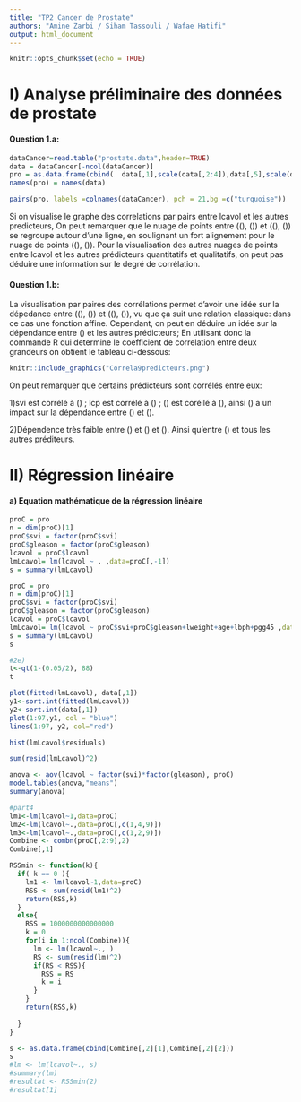 ```yaml
---
title: "TP2 Cancer de Prostate"
authors: "Amine Zarbi / Siham Tassouli / Wafae Hatifi"
output: html_document
---
```

```r
knitr::opts_chunk$set(echo = TRUE)
```
# I) Analyse préliminaire des données de prostate
#### Question 1.a:


```r
dataCancer=read.table("prostate.data",header=TRUE)
data = dataCancer[-ncol(dataCancer)] 
pro = as.data.frame(cbind(  data[,1],scale(data[,2:4]),data[,5],scale(data[,6]),data[,7],scale(data[,8:9] ) ))
names(pro) = names(data)

pairs(pro, labels =colnames(dataCancer), pch = 21,bg =c("turquoise"))
```

Si on visualise le graphe des correlations par pairs entre lcavol et  les autres predicteurs, On peut remarquer que le nuage de points entre (\(\textit{lcavol}\), \(\textit{lpsa}\))  et (\(\textit{lcavol}\), \(\textit{lcp}\)) se regroupe autour d'une ligne, en soulignant  un fort alignement  pour le nuage de points (\(\textit{lcavol}\), \(\textit{lpsa}\)). Pour la visualisation des autres nuages de points  entre lcavol et les autres prédicteurs quantitatifs et qualitatifs, on peut pas déduire une information sur le degré de corrélation.

#### Question 1.b:

La visualisation par paires des corrélations permet d'avoir une idée sur la dépedance  entre (\(\textit{lcavol}\), \(\textit{lpsa}\))  et (\(\textit{lcavol}\), \(\textit{lcp}\)), vu que ça suit une relation classique: dans ce cas une fonction affine. Cependant, on peut en déduire un idée sur la dépendance entre \(\textit{lcavol}\) et les autres prédicteurs; En utilisant donc  la commande R <cor> qui  determine le coefficient de correlation entre deux grandeurs on obtient le tableau ci-dessous:

```r
knitr::include_graphics("Correla9predicteurs.png")
```
On peut remarquer que certains prédicteurs sont corrélés entre eux:

\item 
1)svi est corrélé à \(\textit{lcavol}\) ; lcp est corrélé à \(\textit{lcavol}\) ; \(\textit{lcavol}\) est coréllé à \(\textit{svi}\), ainsi \(\textit{lcp}\) a un impact sur la dépendance entre \(\textit{svi }\) et \(\textit{lcavol}\).

2)Dépendence très faible entre \(\textit{lcavol}\) et \(\textit{lweight}\) et \(\textit{age}\). Ainsi qu'entre  \(\textit{lbph}\) et tous les autres préditeurs.

# II) Régression linéaire
#### a) Equation mathématique de la régression linéaire
```r
proC = pro
n = dim(proC)[1]
proC$svi = factor(proC$svi)
proC$gleason = factor(proC$gleason)
lcavol = proC$lcavol
lmLcavol= lm(lcavol ~ . ,data=proC[,-1])
s = summary(lmLcavol)

```

```r
proC = pro
n = dim(proC)[1]
proC$svi = factor(proC$svi)
proC$gleason = factor(proC$gleason)
lcavol = proC$lcavol
lmLcavol= lm(lcavol ~ proC$svi+proC$gleason+lweight+age+lbph+pgg45 ,data=proC[,-1])
s = summary(lmLcavol)
s
```

```r
#2e)
t<-qt(1-(0.05/2), 88)
t
```
```r
plot(fitted(lmLcavol), data[,1])
y1<-sort.int(fitted(lmLcavol))
y2<-sort.int(data[,1])
plot(1:97,y1, col = "blue")
lines(1:97, y2, col="red")

```
```r
hist(lmLcavol$residuals)
```

```r
sum(resid(lmLcavol)^2)
```


```r
anova <- aov(lcavol ~ factor(svi)*factor(gleason), proC)
model.tables(anova,"means")
summary(anova)
```
```r
#part4
lm1<-lm(lcavol~1,data=proC)
lm2<-lm(lcavol~.,data=proC[,c(1,4,9)])
lm3<-lm(lcavol~.,data=proC[,c(1,2,9)])
Combine <- combn(proC[,2:9],2)
Combine[,1]
```

```r
RSSmin <- function(k){
  if( k == 0 ){
    lm1 <- lm(lcavol~1,data=proC)
    RSS <- sum(resid(lm1)^2)
    return(RSS,k)
  }
  else{
    RSS = 1000000000000000
    k = 0
    for(i in 1:ncol(Combine)){
      lm <- lm(lcavol~., )
      RS <- sum(resid(lm)^2)
      if(RS < RSS){
        RSS = RS
        k = i
      }
    }
    return(RSS,k)
    
  }
}

s <- as.data.frame(cbind(Combine[,2][1],Combine[,2][2]))
s
#lm <- lm(lcavol~., s)
#summary(lm)
#resultat <- RSSmin(2)
#resultat[1]
```

